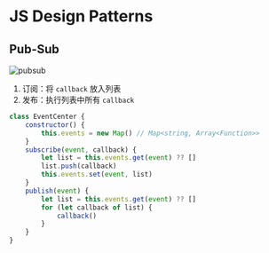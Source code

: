 # JS Design Patterns
## Pub-Sub
![pubsub](public/img/coding/dp/js/pubsub.png)
1. 订阅：将 `callback` 放入列表
2. 发布：执行列表中所有 `callback`
```js
class EventCenter {
    constructor() {
        this.events = new Map() // Map<string, Array<Function>>
    }
    subscribe(event, callback) {
        let list = this.events.get(event) ?? []
        list.push(callback)
        this.events.set(event, list)
    }
    publish(event) {
        let list = this.events.get(event) ?? []
        for (let callback of list) {
            callback()
        }
    }
}
```